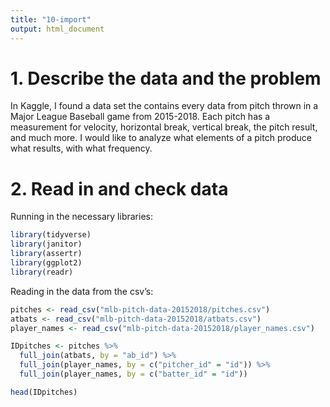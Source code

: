 ```yaml
---
title: "10-import"
output: html_document
---
```



# 1. Describe the data and the problem

In Kaggle, I found a data set the contains every data from pitch thrown in a Major League Baseball game from 2015-2018.  Each pitch has a measurement for velocity, horizontal break, vertical break, the pitch result, and much more. I would like to analyze what elements of a pitch produce what results, with what frequency.

# 2. Read in and check data

Running in the necessary libraries:
```r
library(tidyverse)
library(janitor)
library(assertr)
library(ggplot2)
library(readr)
```


Reading in the data from the csv's:
```r
pitches <- read_csv("mlb-pitch-data-20152018/pitches.csv")
atbats <- read_csv("mlb-pitch-data-20152018/atbats.csv")
player_names <- read_csv("mlb-pitch-data-20152018/player_names.csv")
```







```r
IDpitches <- pitches %>% 
  full_join(atbats, by = "ab_id") %>% 
  full_join(player_names, by = c("pitcher_id" = "id")) %>% 
  full_join(player_names, by = c("batter_id" = "id"))

head(IDpitches)
```

